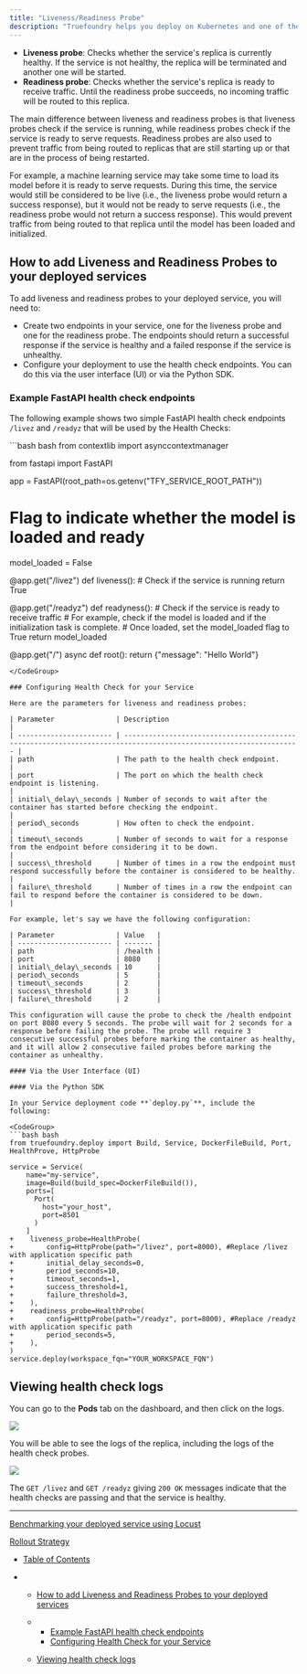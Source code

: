 ```yaml
---
title: "Liveness/Readiness Probe"
description: "Truefoundry helps you deploy on Kubernetes and one of the key advantages here is that Kubernetes will automatically restart your process if something goes wrong. It can also stop routing requests to a replica of a service which is not yet ready or healthy to serve the traffic. The way this works is by telling Kubernetes to keep checking at some regular intervals some API endpoints on your service to detect if the service is ready and healthy. There are two types of such health checks:"
---
```


* **Liveness probe**: Checks whether the service's replica is currently healthy. If the service is not healthy, the replica will be terminated and another one will be started.
* **Readiness probe**: Checks whether the service's replica is ready to receive traffic. Until the readiness probe succeeds, no incoming traffic will be routed to this replica.

The main difference between liveness and readiness probes is that liveness probes check if the service is running, while readiness probes check if the service is ready to serve requests. Readiness probes are also used to prevent traffic from being routed to replicas that are still starting up or that are in the process of being restarted.

For example, a machine learning service may take some time to load its model before it is ready to serve requests. During this time, the service would still be considered to be live (i.e., the liveness probe would return a success response), but it would not be ready to serve requests (i.e., the readiness probe would not return a success response). This would prevent traffic from being routed to that replica until the model has been loaded and initialized.

## How to add Liveness and Readiness Probes to your deployed services

To add liveness and readiness probes to your deployed service, you will need to:

* Create two endpoints in your service, one for the liveness probe and one for the readiness probe. The endpoints should return a successful response if the service is healthy and a failed response if the service is unhealthy.
* Configure your deployment to use the health check endpoints. You can do this via the user interface (UI) or via the Python SDK.

### Example FastAPI health check endpoints

The following example shows two simple FastAPI health check endpoints `/livez` and `/readyz` that will be used by the Health Checks:

<CodeGroup>
  ```bash bash
  from contextlib import asynccontextmanager

  from fastapi import FastAPI

  app = FastAPI(root_path=os.getenv("TFY_SERVICE_ROOT_PATH"))

  # Flag to indicate whether the model is loaded and ready
  model_loaded = False

  @app.get("/livez")
  def liveness():
    # Check if the service is running
    return True

  @app.get("/readyz")
  def readyness():
    # Check if the service is ready to receive traffic
    # For example, check if the model is loaded and if the initialization task is complete.
    # Once loaded, set the model_loaded flag to True
    return model_loaded

  @app.get("/")
  async def root():
    return {"message": "Hello World"}
  ```
</CodeGroup>

### Configuring Health Check for your Service

Here are the parameters for liveness and readiness probes:

| Parameter               | Description                                                                                                       |
| ----------------------- | ----------------------------------------------------------------------------------------------------------------- |
| path                    | The path to the health check endpoint.                                                                            |
| port                    | The port on which the health check endpoint is listening.                                                         |
| initial\_delay\_seconds | Number of seconds to wait after the container has started before checking the endpoint.                           |
| period\_seconds         | How often to check the endpoint.                                                                                  |
| timeout\_seconds        | Number of seconds to wait for a response from the endpoint before considering it to be down.                      |
| success\_threshold      | Number of times in a row the endpoint must respond successfully before the container is considered to be healthy. |
| failure\_threshold      | Number of times in a row the endpoint can fail to respond before the container is considered to be down.          |

For example, let's say we have the following configuration:

| Parameter               | Value   |
| ----------------------- | ------- |
| path                    | /health |
| port                    | 8080    |
| initial\_delay\_seconds | 10      |
| period\_seconds         | 5       |
| timeout\_seconds        | 2       |
| success\_threshold      | 3       |
| failure\_threshold      | 2       |

This configuration will cause the probe to check the /health endpoint on port 8080 every 5 seconds. The probe will wait for 2 seconds for a response before failing the probe. The probe will require 3 consecutive successful probes before marking the container as healthy, and it will allow 2 consecutive failed probes before marking the container as unhealthy.

#### Via the User Interface (UI)

#### Via the Python SDK

In your Service deployment code **`deploy.py`**, include the following:

<CodeGroup>
  ```bash bash
  from truefoundry.deploy import Build, Service, DockerFileBuild, Port, HealthProve, HttpProbe

  service = Service(
      name="my-service",
      image=Build(build_spec=DockerFileBuild()),
      ports=[
        Port(
          host="your_host",
          port=8501
        )
      ]
  +    liveness_probe=HealthProbe(
  +        config=HttpProbe(path="/livez", port=8000), #Replace /livez with application specific path
  +        initial_delay_seconds=0,
  +        period_seconds=10,
  +        timeout_seconds=1,
  +        success_threshold=1,
  +        failure_threshold=3,
  +    ),
  +    readiness_probe=HealthProbe(
  +        config=HttpProbe(path="/readyz", port=8000), #Replace /readyz with application specific path
  +        period_seconds=5,
  +    ),
  )
  service.deploy(workspace_fqn="YOUR_WORKSPACE_FQN")
  ```
</CodeGroup>

## Viewing health check logs

You can go to the **Pods** tab on the dashboard, and then click on the logs.

![](/images/docs/665836d-Screenshot_2022-12-26_at_4.22.36_AM.png)

You will be able to see the logs of the replica, including the logs of the health check probes.

![](/images/docs/8a28990-Screenshot_2022-12-26_at_4.23.58_AM.png)

The `GET /livez` and `GET /readyz` giving `200 OK` messages indicate that the health checks are passing and that the service is healthy.

***

[Benchmarking your deployed service using Locust](/docs/benchmarking-your-deployed-service-using-locust)

[Rollout Strategy](/docs/rollout-strategy)

* [Table of Contents](#)

* * [How to add Liveness and Readiness Probes to your deployed services](#how-to-add-liveness-and-readiness-probes-to-your-deployed-services)

  * * [Example FastAPI health check endpoints](#example-fastapi-health-check-endpoints)
    * [Configuring Health Check for your Service](#configuring-health-check-for-your-service)

  * [Viewing health check logs](#viewing-health-check-logs)
